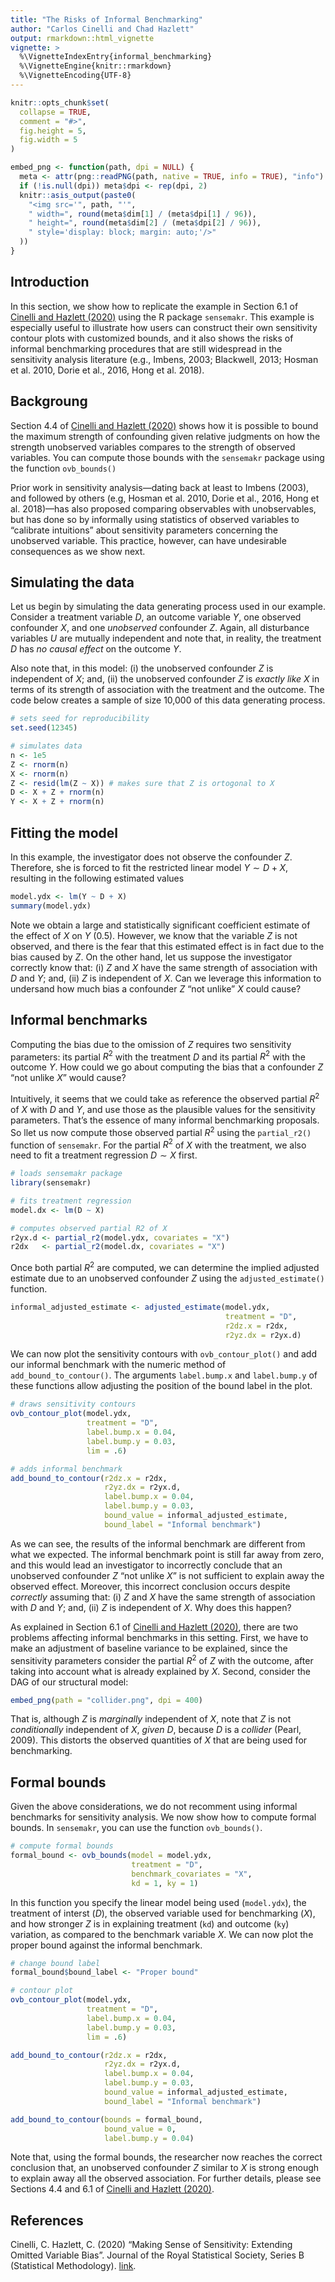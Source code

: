 ```yaml
---
title: "The Risks of Informal Benchmarking"
author: "Carlos Cinelli and Chad Hazlett"
output: rmarkdown::html_vignette
vignette: >
  %\VignetteIndexEntry{informal_benchmarking}
  %\VignetteEngine{knitr::rmarkdown}
  %\VignetteEncoding{UTF-8}
---
```


```r
knitr::opts_chunk$set(
  collapse = TRUE,
  comment = "#>",
  fig.height = 5,
  fig.width = 5
)
```

```r
embed_png <- function(path, dpi = NULL) {
  meta <- attr(png::readPNG(path, native = TRUE, info = TRUE), "info")
  if (!is.null(dpi)) meta$dpi <- rep(dpi, 2)
  knitr::asis_output(paste0(
    "<img src='", path, "'",
    " width=", round(meta$dim[1] / (meta$dpi[1] / 96)),
    " height=", round(meta$dim[2] / (meta$dpi[2] / 96)),
    " style='display: block; margin: auto;'/>"
  ))
}
```


## Introduction

In this section, we show how to replicate the example in Section 6.1 of [Cinelli and Hazlett (2020)](https://doi.org/10.1111/rssb.12348) using the R package `sensemakr`. This example is especially useful to illustrate how users can construct their own sensitivity contour plots with customized bounds, and it also shows the risks of informal benchmarking procedures that are still widespread in the sensitivity analysis literature (e.g., Imbens, 2003; Blackwell, 2013; Hosman et al. 2010, Dorie et al., 2016, Hong et al. 2018). 

## Backgroung

Section 4.4 of [Cinelli and Hazlett (2020)](https://doi.org/10.1111/rssb.12348)  shows how it is possible to bound the maximum strength of confounding given relative judgments on how the strength unobserved variables compares to the strength of observed variables. You can compute those bounds with the `sensemakr` package using the function `ovb_bounds()`

Prior work in sensitivity analysis---dating back at least to Imbens (2003), and followed by others (e.g, Hosman et al. 2010, Dorie et al., 2016, Hong et al. 2018)---has also proposed comparing observables with unobservables, but has done so by informally using statistics of observed variables to "calibrate intuitions" about sensitivity parameters concerning the unobserved variable. This practice, however, can have undesirable consequences as we show next.

## Simulating the data

Let us begin by simulating the data generating process used in our example. Consider a treatment variable $D$, an outcome variable $Y$, one observed confounder $X$, and one *unobserved* confounder $Z$. Again, all disturbance variables $U$ are mutually independent and note that, in reality, the treatment $D$ has *no causal effect* on the outcome $Y$. 

\begin{align}
Z &= U_{z}\\
X &= U_{x}\\
D &= X + Z + U_d\\
Y &= X + Z + U_y
\end{align}

Also note that, in this model: (i) the unobserved confounder $Z$ is independent of $X$; and, (ii) the unobserved confounder $Z$ is *exactly like* $X$ in terms of its strength of association with the treatment and the outcome. The code below creates a sample of size 10,000 of this data generating process.


```r
# sets seed for reproducibility
set.seed(12345)

# simulates data
n <- 1e5
Z <- rnorm(n)
X <- rnorm(n)
Z <- resid(lm(Z ~ X)) # makes sure that Z is ortogonal to X
D <- X + Z + rnorm(n)
Y <- X + Z + rnorm(n)
```

## Fitting the model

In this example, the investigator does not observe the confounder $Z$. Therefore, she is forced to fit the restricted linear model $Y \sim D + X$, resulting in the following estimated values

```r
model.ydx <- lm(Y ~ D + X) 
summary(model.ydx)
```
Note we obtain a large and statistically significant coefficient estimate of the effect of $X$ on $Y$ ($0.5$). However, we know that the variable $Z$ is not observed, and there is the fear that this estimated effect is in fact due to the bias caused by $Z$. On the other hand, let us suppose the investigator correctly know that: (i) $Z$ and $X$ have the same strength of association with $D$ and $Y$; and, (ii) $Z$ is independent of $X$. Can we leverage this information to undersand how much bias a confounder $Z$ "not unlike" $X$ could cause?


## Informal benchmarks

Computing the bias due to the omission of $Z$ requires two sensitivity parameters: its partial $R^2$ with the treatment $D$ and its partial $R^2$ with the outcome $Y$. How could we go about computing the bias that a confounder $Z$ "not unlike $X$" would cause? 

Intuitively, it seems that we could take as reference the observed partial $R^2$ of $X$ with $D$ and $Y$, and use those as the plausible values for the sensitivity parameters. That's the essence of many informal benchmarking proposals. So llet us now compute those observed partial $R^2$ using the `partial_r2()` function of `sensemakr`. For the partial $R^2$ of $X$ with the treatment, we also need to fit a treatment regression $D \sim X$ first.

```r
# loads sensemakr package
library(sensemakr)

# fits treatment regression
model.dx <- lm(D ~ X)

# computes observed partial R2 of X
r2yx.d <- partial_r2(model.ydx, covariates = "X")
r2dx   <- partial_r2(model.dx, covariates = "X")
```

Once both partial $R^2$ are computed, we can determine the implied adjusted estimate due to an unobserved confounder $Z$ using the `adjusted_estimate()` function. 

```r
informal_adjusted_estimate <- adjusted_estimate(model.ydx, 
                                                treatment = "D", 
                                                r2dz.x = r2dx, 
                                                r2yz.dx = r2yx.d)
```

We can now plot the sensitivity contours with `ovb_contour_plot()` and add our informal benchmark with the numeric method of `add_bound_to_contour()`. The arguments `label.bump.x` and `label.bump.y` of these functions allow adjusting the position of the bound label in the plot.

```r
# draws sensitivity contours
ovb_contour_plot(model.ydx,  
                 treatment = "D", 
                 label.bump.x = 0.04,
                 label.bump.y = 0.03,
                 lim = .6)

# adds informal benchmark 
add_bound_to_contour(r2dz.x = r2dx, 
                     r2yz.dx = r2yx.d, 
                     label.bump.x = 0.04,
                     label.bump.y = 0.03,
                     bound_value = informal_adjusted_estimate,
                     bound_label = "Informal benchmark")
```

As we can see, the results of the informal benchmark are different from what we expected. The informal benchmark point is still far away from zero, and this would lead an investigator to incorrectly conclude that an unobserved confounder $Z$ "not unlike $X$" is not sufficient to explain away the observed effect. Moreover, this incorrect conclusion occurs despite *correctly* assuming that: (i) $Z$ and $X$ have the same strength of association with $D$ and $Y$; and, (ii) $Z$ is independent of $X$. Why does this happen?

As explained in Section 6.1 of [Cinelli and Hazlett (2020)](https://doi.org/10.1111/rssb.12348), there are two problems affecting informal benchmarks in this setting. First, we have to make an adjustment of baseline variance to be explained, since the sensitivity parameters consider the partial $R^2$ of $Z$ with the outcome, after taking into account what is already explained by $X$. Second, consider the DAG of our structural model:

```r
embed_png(path = "collider.png", dpi = 400)
```

That is, although $Z$ is *marginally* independent of $X$, note that $Z$ is not *conditionally* independent of $X$, *given* $D$, because $D$ is a *collider* (Pearl, 2009). This distorts the observed quantities of $X$ that are being used for benchmarking.

## Formal bounds

Given the above considerations, we do not recomment using informal benchmarks for sensitivity analysis. We now show how to compute formal bounds. In `sensemakr`, you can use the function `ovb_bounds()`.

```r
# compute formal bounds
formal_bound <- ovb_bounds(model = model.ydx, 
                           treatment = "D", 
                           benchmark_covariates = "X", 
                           kd = 1, ky = 1)
```

In this function you specify the linear model being used (`model.ydx`), the treatment of interst ($D$), the observed variable used for benchmarking ($X$), and how stronger $Z$ is in explaining treatment (`kd`) and outcome (`ky`) variation, as compared to the benchmark variable $X$. We can now plot the proper bound against the informal benchmark.

```r
# change bound label
formal_bound$bound_label <- "Proper bound"

# contour plot
ovb_contour_plot(model.ydx,  
                 treatment = "D",
                 label.bump.x = 0.04,
                 label.bump.y = 0.03,
                 lim = .6)

add_bound_to_contour(r2dz.x = r2dx, 
                     r2yz.dx = r2yx.d, 
                     label.bump.x = 0.04,
                     label.bump.y = 0.03,
                     bound_value = informal_adjusted_estimate,
                     bound_label = "Informal benchmark")

add_bound_to_contour(bounds = formal_bound, 
                     bound_value = 0, 
                     label.bump.y = 0.04)
```

Note that, using the formal bounds, the researcher now reaches the correct conclusion that, an unobserved confounder $Z$ similar to $X$ is strong enough to explain away all the observed association. For further details, please see Sections 4.4 and 6.1 of [Cinelli and Hazlett (2020)](https://doi.org/10.1111/rssb.12348).


## References

Cinelli, C. Hazlett, C. (2020) "Making Sense of Sensitivity: Extending Omitted Variable Bias". Journal of the Royal Statistical Society, Series B (Statistical Methodology). [link](https://doi.org/10.1111/rssb.12348).
